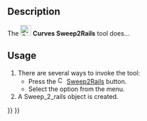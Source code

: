 <languages/>
<translate>

{{Docnav
|[[Curves_SketchOnSurface|SketchOnSurface]]
|[[Curves_ProfileSupport|ProfileSupport]]
|[[Curves_Workbench|Curves]]
|IconL=Curves_SketchOnSurface.svg
|IconR=Curves_ProfileSupport.svg
|IconC=Curves_workbench_icon.svg
}}

{{GuiCommand
|Name=Curves Sweep2Rails
|MenuLocation=Surfaces → Sweep2Rails
|Workbenches=[[Curves_Workbench|Curves]]
}}

==Description==

The [[Image:Curves_Sweep2Rails.svg|24px]] '''Curves Sweep2Rails''' tool does...

==Usage==

# There are several ways to invoke the tool:
#* Press the [[Image:Curves_Sweep2Rails.svg|16px]] [[Curves_Sweep2Rails|Sweep2Rails]] button.
#* Select the {{MenuCommand|Surfaces → [[Image:Curves_Sweep2Rails.svg|16px]] Sweep2Rails}} option from the menu.
# A Sweep_2_rails object is created.


{{Docnav
|[[Curves_SketchOnSurface|SketchOnSurface]]
|[[Curves_ProfileSupport|ProfileSupport]]
|[[Curves_Workbench|Curves]]
|IconL=Curves_SketchOnSurface.svg
|IconR=Curves_ProfileSupport.svg
|IconC=Curves_workbench_icon.svg
}}

</translate>
{{Curves Tools navi{{#translation:}}}}
{{Userdocnavi{{#translation:}}}}